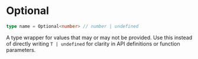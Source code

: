 # Optional

```ts
type name = Optional<number> // number | undefined
```

A type wrapper for values that may or may not be provided. Use this instead of directly writing `T | undefined` for clarity in API definitions or function parameters.

